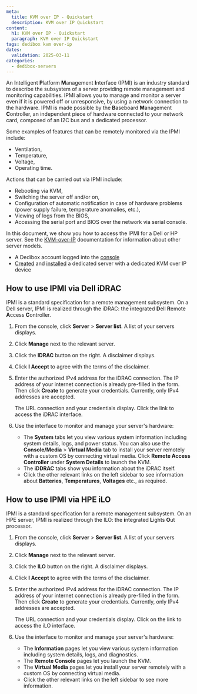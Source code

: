 ```yaml
---
meta:
  title: KVM over IP - Quickstart
  description: KVM over IP Quickstart
content:
  h1: KVM over IP - Quickstart
  paragraph: KVM over IP Quickstart
tags: dedibox kvm over-ip
dates:
  validation: 2025-03-11
categories:
  - dedibox-servers
---
```



An **I**ntelligent **P**latform **M**anagement **I**nterface (IPMI) is an industry standard to describe the subsystem of a server providing remote management and monitoring capabilities. IPMI allows you to manage and monitor a server even if it is powered off or unresponsive, by using a network connection to the hardware. IPMI is made possible by the **B**aseboard **M**anagement **C**ontroller, an independent piece of hardware connected to your network card, composed of an I2C bus and a dedicated processor.

Some examples of features that can be remotely monitored via the IPMI include:

  - Ventilation,
  - Temperature,
  - Voltage,
  - Operating time.

Actions that can be carried out via IPMI include:

  - Rebooting via KVM,
  - Switching the server off and/or on,
  - Configuration of automatic notification in case of hardware problems (power supply failure, temperature anomalies, etc.),
  - Viewing of logs from the BIOS,
  - Accessing the serial port and BIOS over the network via serial console.

In this document, we show you how to access the IPMI for a Dell or HP server. See the [KVM-over-IP](/dedibox-kvm-over-ip/) documentation for information about other server models.

<Macro id="requirements" />

- A Dedibox account logged into the [console](https://console.online.net)
- [Created](/dedibox/how-to/order-a-server/) and [installed](/dedibox/how-to/install-a-server/) a dedicated server with a dedicated KVM over IP device

## How to use IPMI via Dell iDRAC

IPMI is a standard specification for a remote management subsystem. On a Dell server, IPMI is realized through the iDRAC: the **i**ntegrated **D**ell **R**emote **A**ccess **C**ontroller.

1. From the console, click **Server** > **Server list**. A list of your servers displays.
2. Click **Manage** next to the relevant server.
3. Click the **IDRAC** button on the right. A disclaimer displays.
4. Click **I Accept** to agree with the terms of the disclaimer.
5. Enter the authorized IPv4 address for the iDRAC connection. The IP address of your internet connection is already pre-filled in the form. Then click **Create** to generate your credentials.
    <Message type="note">
      Currently, only IPv4 addresses are accepted.
    </Message>

    The URL connection and your credentials display. Click the link to access the iDRAC interface.

    <Lightbox src={image} alt="" />
6. Use the interface to monitor and manage your server's hardware:
    - The **System** tabs let you view various system information including system details, logs, and power status. You can also use the **Console/Media** > **Virtual Media** tab to install your server remotely with a custom OS by connecting virtual media. Click **Remote Access Controller** under **System Details** to launch the KVM.
    - The **iDDRAC** tabs show you information about the iDRAC itself.
    - Click the other relevant links on the left sidebar to see information about **Batteries**, **Temperatures**, **Voltages** etc., as required.

## How to use IPMI via HPE iLO

IPMI is a standard specification for a remote management subsystem. On an HPE server, IPMI is realized through the ILO: the **i**ntegrated **L**ights **O**ut processor.

1. From the console, click **Server** > **Server list**. A list of your servers displays.
2. Click **Manage** next to the relevant server.
3. Click the **ILO** button on the right. A disclaimer displays.
4. Click **I Accept** to agree with the terms of the disclaimer.
5. Enter the authorized IPv4 address for the iDRAC connection. The IP address of your internet connection is already pre-filled in the form. Then click **Create** to generate your credentials.
    <Message type="note">
      Currently, only IPv4 addresses are accepted.
    </Message>

    The URL connection and your credentials display. Click on the link to access the iLO interface.

    <Lightbox src={image2} alt="" />
6. Use the interface to monitor and manage your server's hardware:
    - The **Information** pages let you view various system information including system details, logs, and diagnostics.
    - The **Remote Console** pages let you launch the KVM.
    - The **Virtual Media** pages let you install your server remotely with a custom OS by connecting virtual media.
    - Click the other relevant links on the left sidebar to see more information.


